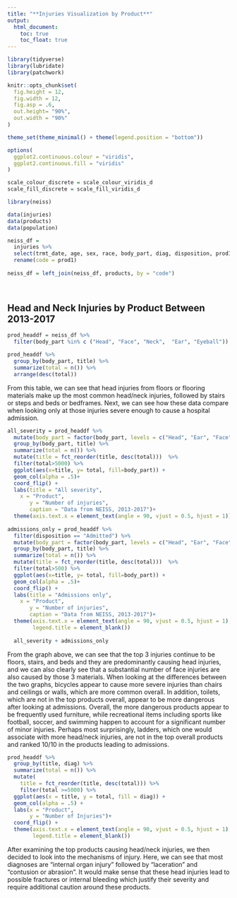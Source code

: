```yaml
---
title: "**Injuries Visualization by Product**"
output: 
  html_document:
    toc: true
    toc_float: true
---
```


```r
library(tidyverse)
library(lubridate)
library(patchwork)

knitr::opts_chunk$set(
  fig.height = 12,
  fig.width = 12,
  fig.asp = .6,
  out.height= "90%",
  out.width = "90%"
)

theme_set(theme_minimal() + theme(legend.position = "bottom"))

options(
  ggplot2.continuous.colour = "viridis",
  ggplot2.continuous.fill = "viridis"
)

scale_colour_discrete = scale_colour_viridis_d
scale_fill_discrete = scale_fill_viridis_d
```


```r
library(neiss)
```

```r
data(injuries)
data(products)
data(population)
```

```r
neiss_df = 
  injuries %>% 
  select(trmt_date, age, sex, race, body_part, diag, disposition, prod1) %>%
  rename(code = prod1)
  
neiss_df = left_join(neiss_df, products, by = "code") 

  
```

## Head and Neck Injuries by Product Between 2013-2017
```r
prod_headdf = neiss_df %>%
  filter(body_part %in% c ("Head", "Face", "Neck",  "Ear", "Eyeball"))

prod_headdf %>%
  group_by(body_part, title) %>%
  summarize(total = n()) %>%
  arrange(desc(total))
```

From this table, we can see that head injuries from floors or flooring materials make up the most common head/neck injuries, followed by stairs or steps and beds or bedframes. Next, we can see how these data compare when looking only at those injuries severe enough to cause a hospital admission.

```r
all_severity = prod_headdf %>%
  mutate(body_part = factor(body_part, levels = c("Head", "Ear", "Face","Neck","Eyeball"))) %>%
  group_by(body_part, title) %>%
  summarize(total = n()) %>%
  mutate(title = fct_reorder(title, desc(total)))  %>%
  filter(total>5000) %>%
  ggplot(aes(x=title, y= total, fill=body_part)) +
  geom_col(alpha = .5)+
  coord_flip() +
  labs(title = "All severity",
    x = "Product",
       y = "Number of injuries",
       caption = "Data from NEISS, 2013-2017")+
  theme(axis.text.x = element_text(angle = 90, vjust = 0.5, hjust = 1))
  
admissions_only = prod_headdf %>%
  filter(disposition == "Admitted") %>%
  mutate(body_part = factor(body_part, levels = c("Head", "Ear", "Face","Neck","Eyeball"))) %>%
  group_by(body_part, title) %>%
  summarize(total = n()) %>%
  mutate(title = fct_reorder(title, desc(total)))  %>%
  filter(total>500) %>%
  ggplot(aes(x=title, y= total, fill=body_part)) +
  geom_col(alpha = .5)+
  coord_flip() +
  labs(title = "Admissions only",
    x = "Product",
       y = "Number of injuries",
       caption = "Data from NEISS, 2013-2017")+
  theme(axis.text.x = element_text(angle = 90, vjust = 0.5, hjust = 1), 
        legend.title = element_blank())
  
  all_severity + admissions_only
```

From the graph above, we can see that the top 3 injuries continue to be floors, stairs, and beds and they are predominantly causing head injuries, and we can also clearly see that a substantial number of face injuries are also caused by those 3 materials. When looking at the differences between the two graphs, bicycles appear to cause more severe injuries than chairs and ceilings or walls, which are more common overall. In addition, toilets, which are not in the top products overall, appear to be more dangerous after looking at admissions. Overall, the more dangerous products appear to be frequently used furniture, while recreational items including sports like football, soccer, and swimming happen to account for a significant number of minor injuries. Perhaps most surprisingly, ladders, which one would associate with more head/neck injuries, are not in the top overall products and ranked 10/10 in the products leading to admissions.


```r
prod_headdf %>%
  group_by(title, diag) %>%
  summarize(total = n()) %>%
  mutate(
    title = fct_reorder(title, desc(total))) %>%
    filter(total >=5000) %>%
  ggplot(aes(x = title, y = total, fill = diag)) +
  geom_col(alpha = .5) +
  labs(x = "Product",
       y = "Number of Injuries")+
  coord_flip() +
  theme(axis.text.x = element_text(angle = 90, vjust = 0.5, hjust = 1), 
        legend.title = element_blank())

```

After examining the top products causing head/neck injuries, we then decided to look into the mechanisms of injury. Here, we can see that most diagnoses are "internal organ injury" followed by "laceration" and "contusion or abrasion". It would make sense that these head injuries lead to possible fractures or internal bleeding which justify their severity and require additional caution around these products.